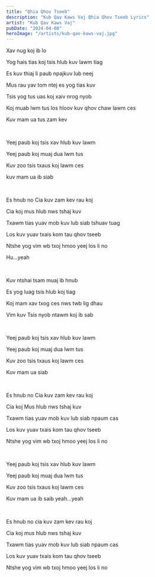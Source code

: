 ```yaml
---
title: "Qhia Qhov Tseeb"
description: "Kub Qav Kaws Vaj Qhia Qhov Tseeb Lyrics"
artist: "Kub Qav Kaws Vaj"
pubDate: "2024-04-08"
heroImage: "/artists/kub-qav-kaws-vaj.jpg"
---
```


Xav nug koj ib lo

Yog hais tias koj tsis hlub kuv lawm tiag

Es kuv thiaj li paub npajkuv lub neej

Mus rau yav tom ntej es yog tias kuv

Tsis yog tus uas koj xaiv nrog nyob

Koj muab lwm tus los hloov kuv qhov chaw lawm ces

Kuv mam ua tus zam kev

<br />

Yeej paub koj tsis xav hlub kuv lawm

Yeej paub koj muaj dua lwm tus

Kuv zoo tsis txaus koj lawm ces

kuv mam ua ib siab

<br />

Es hnub no Cia kuv zam kev rau koj

Cia koj mus hlub nws tshaj kuv

Txawm tias yuav mob kuv lub siab tshuav tuag

Los kuv yuav txais kom tau qhov tseeb

Ntshe yog vim wb txoj hmoo yeej los li no

Hu...yeah

<br />

Kuv ntshai tsam muaj ib hnub

Es yog luag tsis hlub koj tiag

Koj mam xav txog ces nws twb lig dhau

Vim kuv Tsis nyob ntawm koj ib sab

<br />

Yeej paub koj tsis xav hlub kuv lawm

Yeej paub koj muaj dua lwm tus

Kuv zoo tsis txaus koj lawm ces

Kuv mam ua siab

<br />

Es hnub no Cia kuv zam kev rau koj

Cia koj Mus hlub nws tshaj kuv

Txawm tias yuav mob kuv lub siab npaum cas

Los kuv yuav txais kom tau qhov tseeb

Ntshe yog vim wb txoj hmoo yeej los li no

<br />

Yeej paub koj tsis xav hlub kuv lawm

Yeej paub koj muaj dua lwm tus

Kuv zoo tsis txaus koj lawm ces

Kuv mam ua ib saib yeah...yeah

<br />

Es hnub no cia kuv zam kev rau koj

Cia koj mus hlub nws tshaj kuv

Txawm tias yuav mob kuv lub siab npaum cas

Los kuv yuav txais kom tau qhov tseeb

Ntshe yog vim wb txoj hmoo yeej los li no

